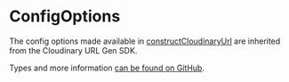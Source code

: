 # ConfigOptions

The config options made available in [constructCloudinaryUrl](/constructcloudinaryurl) are inherited from the Cloudinary URL Gen SDK.

Types and more information [can be found on GitHub](https://github.com/cloudinary/js-url-gen/blob/master/src/config/interfaces/Config/ICloudinaryConfigurations.ts).